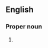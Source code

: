 {{also|steves}}

==English==

===Proper noun===
{{head|en|proper noun plural form}}

# {{plural of|Steve|lang=en}}
